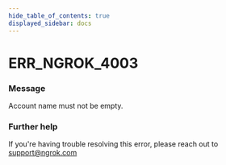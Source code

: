 ```yaml
---
hide_table_of_contents: true
displayed_sidebar: docs
---
```



# ERR_NGROK_4003

### Message

Account name must not be empty.

### Further help

If you're having trouble resolving this error, please reach out to [support@ngrok.com](mailto:support@ngrok.com?subject=Help%20with%20ERR_NGROK_4003)

<ErrorDetails error="err_ngrok_4003" />
